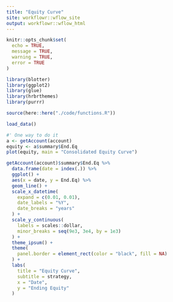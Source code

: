 ```yaml
---
title: "Equity Curve"
site: workflowr::wflow_site
output: workflowr::wflow_html
---
```


```r
knitr::opts_chunk$set(
  echo = TRUE, 
  message = TRUE, 
  warning = TRUE, 
  error = TRUE
)
```

```r
library(blotter)
library(ggplot2)
library(glue)
library(hrbrthemes)
library(purrr)
```

```r
source(here::here("./code/functions.R"))
```

```r
load_data()
```

```r
#' One way to do it
a <- getAccount(account)
equity <- a$summary$End.Eq
plot(equity, main = "Consolidated Equity Curve")
```

```r
getAccount(account)$summary$End.Eq %>% 
  data.frame(date = index(.)) %>% 
  ggplot() + 
  aes(x = date, y = End.Eq) %>% 
  geom_line() +
  scale_x_datetime(
    expand = c(0.01, 0.01), 
    date_labels = "%Y", 
    date_breaks = "years"
  ) + 
  scale_y_continuous(
    labels = scales::dollar, 
    minor_breaks = seq(9e3, 3e4, by = 1e3)
  ) + 
  theme_ipsum() + 
  theme(
    panel.border = element_rect(color = "black", fill = NA)
  ) + 
  labs(
    title = "Equity Curve", 
    subtitle = strategy, 
    x = "Date", 
    y = "Ending Equity"
  )
```
